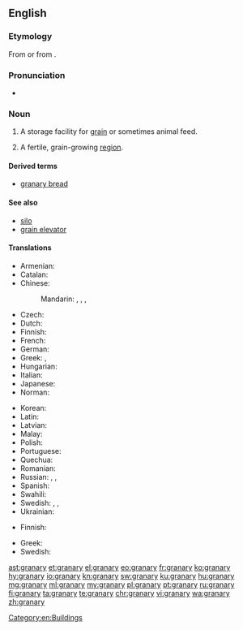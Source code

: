 ==English==
{{wikipedia}}
===Etymology===
From {{suffix|grain|ary|lang=en}} or from {{etyl|la|en}} {{m|la|grānārium}}.

===Pronunciation===
* {{IPA|/ˈɡrænəɹi/|lang=en}}

===Noun===
{{en-noun|granaries|granarys}}

# {{context|agriculture|lang=en}} A storage facility for [[grain]] or sometimes animal feed.
# {{context|figuratively|lang=en}} A fertile, grain-growing [[region]].

====Derived terms====
* [[granary bread]]

====See also====
* [[silo]]
* [[grain elevator]]

====Translations====
{{trans-top|storage facility}}
* Armenian: {{t+|hy|ամբար|tr=ambar}}
* Catalan: {{t|ca|graner}}
* Chinese:
*: Mandarin: {{t|cmn|筒倉|sc=Hani}}, {{t|cmn|筒仓|tr=tǒngcāng|sc=Hani}}, {{t|cmn|糧倉|sc=Hani}}, {{t+|cmn|粮仓|tr=liángcāng|sc=Hani}}
* Czech: {{t|cs|sýpka|f}}
* Dutch: {{t|nl|graanschuur}}
* Finnish: {{t+|fi|aitta}}
* French: {{t+|fr|grenier|m}}
* German: {{t|de|Kornhaus|n}}
* Greek: {{t+|el|σιταποθήκη|m|tr=sitapothíki}}, {{t+|el|σιτοβολώνας|m|tr=sitovolónas}}
* Hungarian: {{t+|hu|magtár}}
* Italian: {{t+|it|granaio}}
* Japanese: {{t|ja|穀倉|tr=こくそう, kokusō|sc=Jpan}}
* Norman: {{t|nrf|grain'nie|f}}
{{trans-mid}}
* Korean: {{t+|ko|곡창|sc=Kore}}
* Latin: {{t|la|granarium}}
* Latvian: {{t|lv|klēts|f}}
* Malay: {{t|ms|jelapang}}
* Polish: {{t+|pl|spichlerz|m}}
* Portuguese: {{t+|pt|celeiro|m}}
* Quechua: {{t|qu|pirwa}}
* Romanian: {{t+|ro|grânar}}
* Russian: {{t+|ru|зернохранилище|n|tr=zernoxranílišče|sc=Cyrl}}, {{t+|ru|амбар|m|tr=ambár|sc=Cyrl}}, {{t+|ru|житница|f|tr=žítnica|sc=Cyrl}}
* Spanish: {{t+|es|granero|m}}
* Swahili: {{t+|sw|ghala}}
* Swedish: {{t|sv|spannmålsmagasin|n}}, {{t|sv|sädesmagasin|n}}, {{t|sv|kornbod|c}}
* Ukrainian: {{t|uk|шпіхлір|m|tr=špixlír|sc=Cyrl}}
{{trans-bottom}}

{{trans-top|fertile, grain-growing region}}
* Finnish: {{t+|fi|vilja-aitta}}
{{trans-mid}}
* Greek: {{t+|el|σιτοβολώνας|m|tr=sitovolónas}}
* Swedish: {{t|sv|kornbod|c}}
{{trans-bottom}}

[[Category:en:Buildings]]

[[ast:granary]]
[[et:granary]]
[[el:granary]]
[[eo:granary]]
[[fr:granary]]
[[ko:granary]]
[[hy:granary]]
[[io:granary]]
[[kn:granary]]
[[sw:granary]]
[[ku:granary]]
[[hu:granary]]
[[mg:granary]]
[[ml:granary]]
[[my:granary]]
[[pl:granary]]
[[pt:granary]]
[[ru:granary]]
[[fi:granary]]
[[ta:granary]]
[[te:granary]]
[[chr:granary]]
[[vi:granary]]
[[wa:granary]]
[[zh:granary]]